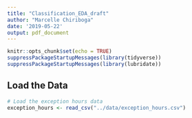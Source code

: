 ```yaml
---
title: "Classification_EDA_draft"
author: "Marcelle Chiriboga"
date: '2019-05-22'
output: pdf_document
---
```


```r
knitr::opts_chunk$set(echo = TRUE)
suppressPackageStartupMessages(library(tidyverse))
suppressPackageStartupMessages(library(lubridate))
```

## Load the Data


```r
# Load the exception hours data
exception_hours <- read_csv("../data/exception_hours.csv")
```